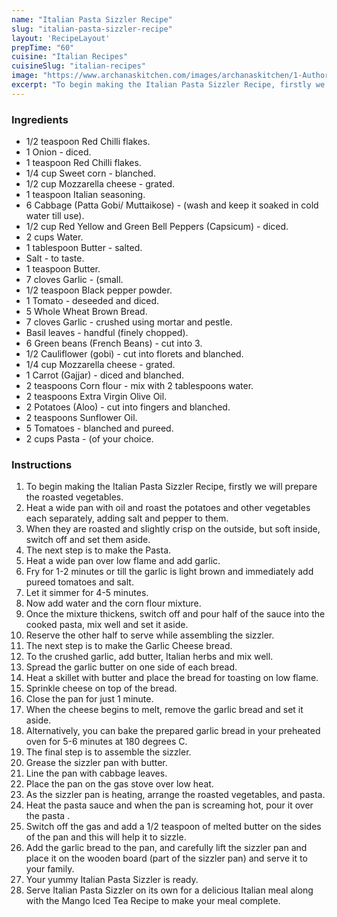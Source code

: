 ---
name: "Italian Pasta Sizzler Recipe"
slug: "italian-pasta-sizzler-recipe"
layout: 'RecipeLayout'
prepTime: "60"
cuisine: "Italian Recipes"
cuisineSlug: "italian-recipes"
image: "https://www.archanaskitchen.com/images/archanaskitchen/1-Author/umar/Italian_Pasta_Sizzler.jpg"
excerpt: "To begin making the Italian Pasta Sizzler Recipe, firstly we will prepare the roasted vegetables"
---

### Ingredients

- 1/2 teaspoon Red Chilli flakes.
- 1 Onion - diced.
- 1 teaspoon Red Chilli flakes.
- 1/4 cup Sweet corn - blanched.
- 1/2 cup Mozzarella cheese - grated.
- 1 teaspoon Italian seasoning.
- 6 Cabbage (Patta Gobi/ Muttaikose) - (wash and keep it soaked in cold water till use).
- 1/2 cup Red Yellow and Green Bell Peppers (Capsicum) - diced.
- 2 cups Water.
- 1 tablespoon Butter - salted.
- Salt - to taste.
- 1 teaspoon Butter.
- 7 cloves Garlic - (small.
- 1/2 teaspoon Black pepper powder.
- 1 Tomato - deseeded and diced.
- 5 Whole Wheat Brown Bread.
- 7 cloves Garlic - crushed using mortar and pestle.
- Basil leaves - handful (finely chopped).
- 6 Green beans (French Beans) - cut into 3.
- 1/2 Cauliflower (gobi) - cut into florets and blanched.
- 1/4 cup Mozzarella cheese - grated.
- 1 Carrot (Gajjar) - diced and blanched.
- 2 teaspoons Corn flour - mix with 2 tablespoons water.
- 2 teaspoons Extra Virgin Olive Oil.
- 2 Potatoes (Aloo) - cut into fingers and blanched.
- 2 teaspoons Sunflower Oil.
- 5 Tomatoes - blanched and pureed.
- 2 cups Pasta - (of your choice.

### Instructions

1. To begin making the Italian Pasta Sizzler Recipe, firstly we will prepare the roasted vegetables.
1. Heat a wide pan with oil and roast the potatoes and other vegetables each separately, adding salt and pepper to them.
1. When they are roasted and slightly crisp on the outside, but soft inside, switch off and set them aside.
1. The next step is to make the Pasta.
1. Heat a wide pan over low flame and add garlic.
1. Fry for 1-2 minutes or till the garlic is light brown and immediately add pureed tomatoes and salt.
1. Let it simmer for 4-5 minutes.
1. Now add water and the corn flour mixture.
1. Once the mixture thickens, switch off and pour half of the sauce into the cooked pasta, mix well and set it aside.
1. Reserve the other half to serve while assembling the sizzler.
1. The next step is to make the Garlic Cheese bread.
1. To the crushed garlic,  add butter, Italian herbs and mix well.
1. Spread the garlic butter on one side of each bread.
1. Heat a skillet with butter and place the bread for toasting on low flame.
1. Sprinkle cheese on top of the bread.
1. Close the pan for just 1 minute.
1. When the cheese begins to melt, remove the garlic bread and set it aside.
1. Alternatively, you can bake the prepared garlic bread in your preheated oven for 5-6 minutes at 180 degrees C.
1. The final step is to assemble the sizzler.
1. Grease the sizzler pan with butter.
1. Line the pan with cabbage leaves.
1. Place the pan on the gas stove over low heat.
1. As the sizzler pan is heating, arrange the roasted vegetables, and pasta.
1. Heat the pasta sauce and when the pan is screaming hot, pour it over the pasta .
1. Switch off the gas and add a 1/2 teaspoon of melted butter on the sides of the pan and this will help it to sizzle.
1. Add the garlic bread to the pan, and carefully lift the sizzler pan and place it on the wooden board (part of the sizzler pan) and serve it to your family.
1. Your yummy Italian Pasta Sizzler is ready.
1. Serve Italian Pasta Sizzler on its own for a delicious Italian meal along with the Mango Iced Tea Recipe to make your meal complete.
